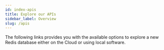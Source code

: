 ```yaml
---
id: index-apis
title: Explore our APIs
sidebar_label: Overview
slug: /apis
---
```



The following links provides you with the available options to explore a new Redis database either on the Cloud or using local software.

<div class="row">

<div class="col">
  <RedisCard
    title="Redis Datasource for Grafana"
    description="An out-of-the-box predefined build Grafana dashboard for Redis"
    page="/explore/redisdatasource"
  />
</div>

</div>

<div class="row">

<div class="col">
  <RedisCard
    title="RIOT"
    description="A set of import/export command line utilities for Redis"
    page="/explore/riot"
  />
</div>

</div>
